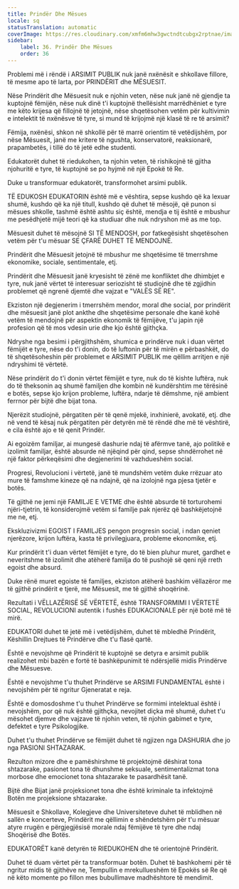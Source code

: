 ```yaml
---
title: Prindër Dhe Mësues
locale: sq
statusTranslation: automatic
coverImage: https://res.cloudinary.com/xmfm6mhw3gwctndtcubgx2rptnae/image/upload/v1740337243/small_cover_educacion_fundamental_a051170f1c.webp
sidebar:
    label: 36. Prindër Dhe Mësues
    order: 36
---
```

Problemi më i rëndë i ARSIMIT PUBLIK nuk janë nxënësit e shkollave fillore, të mesme apo të larta, por PRINDËRIT dhe MËSUESIT.

Nëse Prindërit dhe Mësuesit nuk e njohin veten, nëse nuk janë në gjendje ta kuptojnë fëmijën, nëse nuk dinë t'i kuptojnë thellësisht marrëdhëniet e tyre me këto krijesa që fillojnë të jetojnë, nëse shqetësohen vetëm për kultivimin e intelektit të nxënësve të tyre, si mund të krijojmë një klasë të re të arsimit?

Fëmija, nxënësi, shkon në shkollë për të marrë orientim të vetëdijshëm, por nëse Mësuesit, janë me kritere të ngushta, konservatorë, reaksionarë, prapambetës, i tillë do të jetë edhe studenti.

Edukatorët duhet të riedukohen, ta njohin veten, të rishikojnë të gjitha njohuritë e tyre, të kuptojnë se po hyjmë në një Epokë të Re.

Duke u transformuar edukatorët, transformohet arsimi publik.

TË EDUKOSH EDUKATORIN është më e vështira, sepse kushdo që ka lexuar shumë, kushdo që ka një titull, kushdo që duhet të mësojë, që punon si mësues shkolle, tashmë është ashtu siç është, mendja e tij është e mbushur me pesëdhjetë mijë teori që ka studiuar dhe nuk ndryshon më as me top.

Mësuesit duhet të mësojnë SI TË MENDOSH, por fatkeqësisht shqetësohen vetëm për t'u mësuar SE ÇFARË DUHET TË MENDOJNË.

Prindërit dhe Mësuesit jetojnë të mbushur me shqetësime të tmerrshme ekonomike, sociale, sentimentale, etj.

Prindërit dhe Mësuesit janë kryesisht të zënë me konfliktet dhe dhimbjet e tyre, nuk janë vërtet të interesuar seriozisht të studiojnë dhe të zgjidhin problemet që ngrenë djemtë dhe vajzat e "VALËS SË RE".

Ekziston një degjenerim i tmerrshëm mendor, moral dhe social, por prindërit dhe mësuesit janë plot ankthe dhe shqetësime personale dhe kanë kohë vetëm të mendojnë për aspektin ekonomik të fëmijëve, t'u japin një profesion që të mos vdesin urie dhe kjo është gjithçka.

Ndryshe nga besimi i përgjithshëm, shumica e prindërve nuk i duan vërtet fëmijët e tyre, nëse do t'i donin, do të luftonin për të mirën e përbashkët, do të shqetësoheshin për problemet e ARSIMIT PUBLIK me qëllim arritjen e një ndryshimi të vërtetë.

Nëse prindërit do t'i donin vërtet fëmijët e tyre, nuk do të kishte luftëra, nuk do të theksonin aq shumë familjen dhe kombin në kundërshtim me tërësinë e botës, sepse kjo krijon probleme, luftëra, ndarje të dëmshme, një ambient ferrnor për bijtë dhe bijat tona.

Njerëzit studiojnë, përgatiten për të qenë mjekë, inxhinierë, avokatë, etj. dhe në vend të kësaj nuk përgatiten për detyrën më të rëndë dhe më të vështirë, e cila është ajo e të qenit Prindër.

Ai egoizëm familjar, ai mungesë dashurie ndaj të afërmve tanë, ajo politikë e izolimit familjar, është absurde në njëqind për qind, sepse shndërrohet në një faktor përkeqësimi dhe degjenerimi të vazhdueshëm social.

Progresi, Revolucioni i vërtetë, janë të mundshëm vetëm duke rrëzuar ato mure të famshme kineze që na ndajnë, që na izolojnë nga pjesa tjetër e botës.

Të gjithë ne jemi një FAMILJE E VETME dhe është absurde të torturohemi njëri-tjetrin, të konsiderojmë vetëm si familje pak njerëz që bashkëjetojnë me ne, etj.

Ekskluzivizmi EGOIST I FAMILJES pengon progresin social, i ndan qeniet njerëzore, krijon luftëra, kasta të privilegjuara, probleme ekonomike, etj.

Kur prindërit t'i duan vërtet fëmijët e tyre, do të bien pluhur muret, gardhet e neveritshme të izolimit dhe atëherë familja do të pushojë së qeni një rreth egoist dhe absurd.

Duke rënë muret egoiste të familjes, ekziston atëherë bashkim vëllazëror me të gjithë prindërit e tjerë, me Mësuesit, me të gjithë shoqërinë.

Rezultati i VËLLAZËRISË SË VËRTETË, është TRANSFORMIMI I VËRTETË SOCIAL, REVOLUCIONI autentik i fushës EDUKACIONALE për një botë më të mirë.

EDUKATORI duhet të jetë më i vetëdijshëm, duhet të mbledhë Prindërit, Këshillin Drejtues të Prindërve dhe t'u flasë qartë.

Është e nevojshme që Prindërit të kuptojnë se detyra e arsimit publik realizohet mbi bazën e fortë të bashkëpunimit të ndërsjellë midis Prindërve dhe Mësuesve.

Është e nevojshme t'u thuhet Prindërve se ARSIMI FUNDAMENTAL është i nevojshëm për të ngritur Gjeneratat e reja.

Është e domosdoshme t'u thuhet Prindërve se formimi intelektual është i nevojshëm, por që nuk është gjithçka, nevojitet diçka më shumë, duhet t'u mësohet djemve dhe vajzave të njohin veten, të njohin gabimet e tyre, defektet e tyre Psikologjike.

Duhet t'u thuhet Prindërve se fëmijët duhet të ngjizen nga DASHURIA dhe jo nga PASIONI SHTAZARAK.

Rezulton mizore dhe e pamëshirshme të projektojmë dëshirat tona shtazarake, pasionet tona të dhunshme seksuale, sentimentalizmat tona morbose dhe emocionet tona shtazarake te pasardhësit tanë.

Bijtë dhe Bijat janë projeksionet tona dhe është kriminale ta infektojmë Botën me projeksione shtazarake.

Mësuesit e Shkollave, Kolegjeve dhe Universiteteve duhet të mblidhen në sallën e koncerteve, Prindërit me qëllimin e shëndetshëm për t'u mësuar atyre rrugën e përgjegjësisë morale ndaj fëmijëve të tyre dhe ndaj Shoqërisë dhe Botës.

EDUKATORËT kanë detyrën të RIEDUKOHEN dhe të orientojnë Prindërit.

Duhet të duam vërtet për ta transformuar botën. Duhet të bashkohemi për të ngritur midis të gjithëve ne, Tempullin e mrekullueshëm të Epokës së Re që në këto momente po fillon mes bubullimave madhështore të mendimit.

